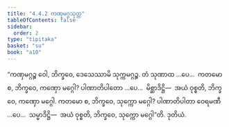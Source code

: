 ```yaml
---
title: "4.4.2 ကဏှမဂ္ဂသုတ္တ"
tableOfContents: false
sidebar:
  order: 2
type: "tipitaka"
basket: "su"
book: "a10"
---
```



<DynamicBreadcrumb />

<Division number="190" book="a10" e="ch" v="17" p="485">

<Paragraph number="1358" book="a10">
“ကဏှမဂ္ဂဉ္စ ဝေါ, ဘိက္ခဝေ, ဒေသေဿာမိ သုက္ကမဂ္ဂဉ္စ. တံ သုဏာထ …ပေ…  ကတမော စ, ဘိက္ခဝေ, ကဏှော မဂ္ဂေါ? ပါဏာတိပါတော …ပေ…  မိစ္ဆာဒိဋ္ဌိ—  အယံ ဝုစ္စတိ, ဘိက္ခဝေ, ကဏှော မဂ္ဂေါ.
</Paragraph>

<Paragraph number="1359" book="a10">
ကတမော စ, ဘိက္ခဝေ, သုက္ကော မဂ္ဂေါ? ပါဏာတိပါတာ ဝေရမဏီ …ပေ…  သမ္မာဒိဋ္ဌိ—  အယံ ဝုစ္စတိ, ဘိက္ခဝေ, သုက္ကော မဂ္ဂေါ”တိ.

</Paragraph>
</Division>

<Paragraph number="1360" type="center" book="a10">
ဒုတိယံ.
</Paragraph>